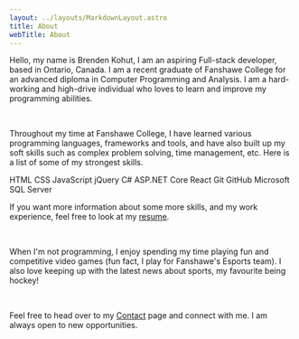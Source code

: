 ```yaml
---
layout: ../layouts/MarkdownLayout.astro
title: About
webTitle: About
---
```



Hello, my name is Brenden Kohut, I am an aspiring Full-stack developer, based in
Ontario, Canada. I am a recent graduate of Fanshawe College for
an advanced diploma in Computer Programming and Analysis. I am a hard-working and
high-drive individual who loves to learn and improve my programming abilities.

<br />

Throughout my time at Fanshawe College, I have learned various programming languages,
frameworks and tools, and have also built up my soft skills such as complex
problem solving, time management, etc. Here is a list of some of my strongest skills.

<div class="flex flex-wrap gap-4 max-w-3xl my-8 justify-center">
    <SkillTag>HTML</SkillTag>
    <SkillTag>CSS</SkillTag>
    <SkillTag>JavaScript</SkillTag>
    <SkillTag>jQuery</SkillTag>
    <SkillTag>C#</SkillTag>
    <SkillTag>ASP.NET Core</SkillTag>
    <SkillTag>React</SkillTag>
    <SkillTag>Git</SkillTag>
    <SkillTag>GitHub</SkillTag>
    <SkillTag>Microsoft SQL Server</SkillTag>
</div>

If you want more information about some more skills, and my work experience, feel free
to look at my <span class="underline" target="_blank">[resume](/pdfs/brenden-kohut-resume.pdf)</span>.

<br />

When I'm not programming, I enjoy spending my time playing fun and competitive video
games (fun fact, I play for Fanshawe's Esports team). I also love keeping up with the
latest news about sports, my favourite being hockey!

<br />

Feel free to head over to my <span class="underline">[Contact](/contact)</span> page and connect with me. I am always
open to new opportunities.
